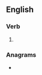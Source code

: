 ==English==

===Verb===
{{head|en|verb}}

# {{obsolete spelling of|en|drunk}}

===Anagrams===
* {{anagrams|en|a=deknru|Dunker|dunker}}
